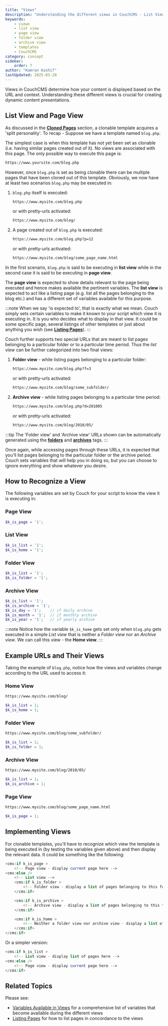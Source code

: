 ```yaml
---
title: "Views"
description: "Understanding the different views in CouchCMS - List View, Page View, Folder View, and Archive View"
keywords:
    - views
    - list view
    - page view
    - folder view
    - archive view
    - templates
    - CouchCMS
category: concept
sidebar:
    order: 7
author: "Kamran Kashif"
lastUpdated: 2025-03-20
---
```



Views in CouchCMS determine how your content is displayed based on the URL and context. Understanding these different views is crucial for creating dynamic content presentations.

## List View and Page View

As discussed in the [**Cloned Pages**](../cloned-pages/) section, a clonable template acquires a 'split personality'.
To recap -
Suppose we have a template named `blog.php`.

The simplest case is when this template has not yet been set as clonable (i.e. having similar pages created out of it). No views are associated with this page. The only possible way to execute this page is:

```txt title="Basic URL"
https://www.yoursite.com/blog.php
```

However, once `blog.php` is set as being clonable there can be multiple pages that have been cloned out of this template.
Obviously, we now have at least two scenarios `blog.php` may be executed in:

<Steps>

1. `blog.php` itself is executed:

    ```txt title="Direct Template Access"
    https://www.mysite.com/blog.php
    ```

    or with pretty-urls activated:

    ```txt title="Pretty URL Format"
    https://www.mysite.com/blog/
    ```

2. A page created out of `blog.php` is executed:

    ```txt title="Page Access with ID"
    https://www.mysite.com/blog.php?p=12
    ```

    or with pretty-urls activated:

    ```txt title="Pretty URL with Page Name"
    https://www.mysite.com/blog/some_page_name.html
    ```

</Steps>

In the first scenario, `blog.php` is said to be executing in **list view** while in the second case it is said to be executing in **page view**.

The **page view** is expected to show details relevant to the page being executed and hence makes available the pertinent variables.
The **list view** is expected to act like a listing page (e.g. list all the pages belonging to the blog etc.) and has a different set of variables available for this purpose.

:::note
When we say 'is expected to', that is exactly what we mean.
Couch simply sets certain variables to make it known to your script which view it is executing in. It is you who decides what to display in that view. It could be some specific page, several listings of other templates or just about anything you wish (see [**Listing Pages**](../listing-pages/)).
:::

Couch further supports two special URLs that are meant to list pages belonging to a particular folder or to a particular time period.
Thus the *list view* can be further categorized into two final views:

<Steps>

1. **Folder view** - while listing pages belonging to a particular folder:

    ```txt title="Folder View with ID"
    https://www.mysite.com/blog.php?f=3
    ```

    or with pretty-urls activated:

    ```txt title="Pretty URL Folder View"
    https://www.mysite.com/blog/some_subfolder/
    ```

2. **Archive view** - while listing pages belonging to a particular time period:

    ```txt title="Archive View with Date"
    https://www.mysite.com/blog.php?d=201005
    ```

    or with pretty-urls activated:

    ```txt title="Pretty URL Archive View"
    https://www.mysite.com/blog/2010/05/
    ```

</Steps>

:::tip
The 'Folder view' and 'Archive view' URLs shown can be automatically generated using the [**folders**](../../tags-reference/folders/) and [**archives**](../../tags-reference/archives/) tags.
:::

Once again, while accessing pages through these URLs, it is expected that you'll list pages belonging to the particular folder or the archive period. Couch sets variables that will help you in doing so, but you can choose to ignore everything and show whatever you desire.

## How to Recognize a View

The following variables are set by Couch for your script to know the view it is executing in:

### Page View

```php title="Page View Variables"
$k_is_page = '1';
```

### List View

```php title="List View Variables"
$k_is_list = '1';
$k_is_home = '1';
```

### Folder View

```php title="Folder View Variables"
$k_is_list = '1';
$k_is_folder = '1';
```

### Archive View

```php title="Archive View Variables"
$k_is_list = '1';
$k_is_archive = '1';
$k_is_day = '1';    // if daily archive
$k_is_month = '1';  // if monthly archive
$k_is_year = '1';   // if yearly archive
```

:::note
Notice how the variable `$k_is_home` gets set only when `blog.php` gets executed in a simple *List view* that is neither a *Folder view* nor an *Archive view*. We can call this view - the **Home view**.
:::

## Example URLs and Their Views

Taking the example of `blog.php`, notice how the views and variables change according to the URL used to access it:

### Home View

```txt title="Home View URL"
https://www.mysite.com/blog/
```

```php title="Home View Variables"
$k_is_list = 1;
$k_is_home = 1;
```

### Folder View

```txt title="Folder View URL"
https://www.mysite.com/blog/some_subfolder/
```

```php title="Folder View Variables"
$k_is_list = 1;
$k_is_folder = 1;
```

### Archive View

```txt title="Archive View URL"
https://www.mysite.com/blog/2010/05/
```

```php title="Archive View Variables"
$k_is_list = 1;
$k_is_archive = 1;
```

### Page View

```txt title="Page View URL"
https://www.mysite.com/blog/some_page_name.html
```

```php title="Page View Variables"
$k_is_page = 1;
```

## Implementing Views

For clonable templates, you'll have to recognize which view the template is being executed in (by testing the variables given above) and then display the relevant data.
It could be something like the following:

```php title="Complete View Implementation"
<cms:if k_is_page >
    <!-- Page view - display current page here -->
<cms:else />
    <!-- List view -->
    <cms:if k_is_folder >
        <!-- Folder view - display a list of pages belonging to this folder here -->
    </cms:if>

    <cms:if k_is_archive >
        <!-- Archive view - display a list of pages belonging to this time period here -->
    </cms:if>

    <cms:if k_is_home >
        <!-- Neither a folder view nor archive view - display a list of ALL pages cloned from this template here -->
    </cms:if>
</cms:if>
```

Or a simpler version:

```php title="Simple View Implementation"
<cms:if k_is_list >
    <!-- List view - display list of pages here -->
<cms:else />
    <!-- Page view - display current page here -->
</cms:if>
```

## Related Topics

Please see:

- [Variables Available in Views](../variables-in-views) for a comprehensive list of variables that become available during the different views
- [Listing Pages](../listing-pages) for how to list pages in concordance to the views
